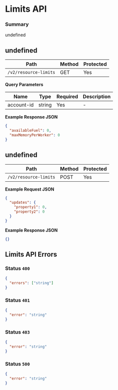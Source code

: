 # Limits API

### Summary

undefined

## undefined

| Path                  | Method | Protected |
| --------------------- | ------ | --------- |
| `/v2/resource-limits` | GET    | Yes       |

**Query Parameters**

| Name       | Type   | Required | Description |
| ---------- | ------ | -------- | ----------- |
| account-id | string | Yes      | -           |

**Example Response JSON**

```json copy
{
  "availableFuel": 0,
  "maxMemoryPerWorker": 0
}
```

## undefined

| Path                  | Method | Protected |
| --------------------- | ------ | --------- |
| `/v2/resource-limits` | POST   | Yes       |

**Example Request JSON**

```json copy
{
  "updates": {
    "property1": 0,
    "property2": 0
  }
}
```

**Example Response JSON**

```json copy
{}
```

## Limits API Errors

### Status `400`

```json copy
{
  "errors": ["string"]
}
```

### Status `401`

```json copy
{
  "error": "string"
}
```

### Status `403`

```json copy
{
  "error": "string"
}
```

### Status `500`

```json copy
{
  "error": "string"
}
```
